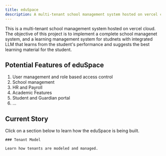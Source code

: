 ```yaml
---
title: eduSpace
description: A multi-tenant school management system hosted on vercel cloud
---
```


This is a multi-tenant school management system hosted on vercel cloud. The objective of this project is to
implement a complete school managenet system, and a learning management system for studnets with integrated LLM that
learns from the student's performance and suggests the best learning material for the student.

## Potential Features of eduSpace

1. User management and role based access control
2. School management
3. HR and Payroll
4. Academic Features
5. Student and Guardian portal
6. ...

## Current Story

Click on a section below to learn how the eduSpace is being built.

<div className="grid gap-4 mt-6">
  
  <Card href="/work/in-progress">

    ### Tenant Model

    Learn how tenants are modeled and managed.

  </Card>

</div>
